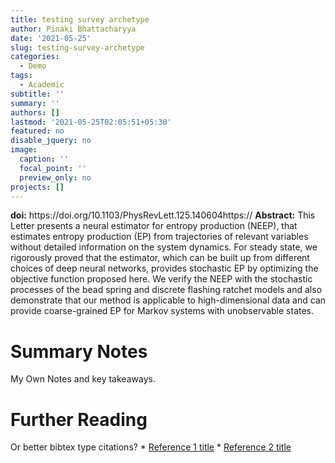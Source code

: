 ```yaml
---
title: testing survey archetype
author: Pinaki Bhattacharyya
date: '2021-05-25'
slug: testing-survey-archetype
categories:
  - Demo
tags:
  - Academic
subtitle: ''
summary: ''
authors: []
lastmod: '2021-05-25T02:05:51+05:30'
featured: no
disable_jquery: no
image:
  caption: ''
  focal_point: ''
  preview_only: no
projects: []
---
```


**doi:** https://doi.org/10.1103/PhysRevLett.125.140604https://
**Abstract:**
This Letter presents a neural estimator for entropy production (NEEP), that estimates entropy production (EP) from trajectories of relevant variables without detailed information on the system dynamics. For steady state, we rigorously proved that the estimator, which can be built up from different choices of deep neural networks, provides stochastic EP by optimizing the objective function proposed here. We verify the NEEP with the stochastic processes of the bead spring and discrete flashing ratchet models and also demonstrate that our method is applicable to high-dimensional data and can provide coarse-grained EP for Markov systems with unobservable states.

# Summary Notes
My Own Notes and key takeaways. 

# Further Reading
Or better bibtex type citations?
* [Reference 1 title]()
* [Reference 2 title]()
